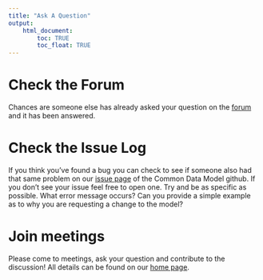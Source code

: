 ```yaml
---
title: "Ask A Question"
output: 
    html_document:
        toc: TRUE
        toc_float: TRUE
---
```


# Check the Forum

Chances are someone else has already asked your question on the [forum](https:\\forums.ohdsi.org) and it has been answered. 

# Check the Issue Log

If you think you've found a bug you can check to see if someone also had that same problem on our [issue page](https://github.com/ohdsi/commondatamodel/issues) of the Common Data Model github. If you don't see your issue feel free to open one. Try and be as specific as possible. What error message occurs? Can you provide a simple example as to why you are requesting a change to the model? 

# Join meetings

Please come to meetings, ask your question and contribute to the discussion! All details can be found on our [home page](https://ohdsi.github.io/CommonDataModel/).

